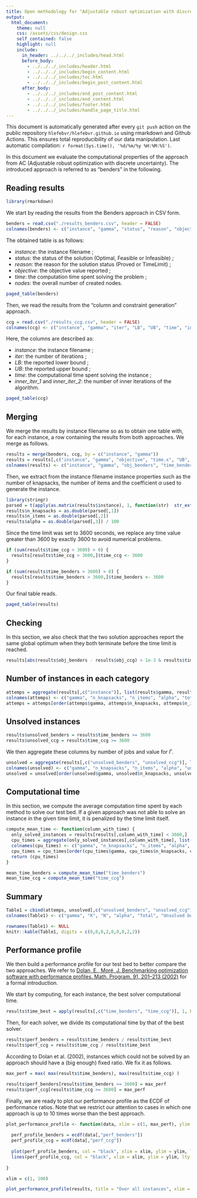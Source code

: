 ```yaml
---
title: Open methodology for "Adjustable robust optimization with discrete uncertainty" > InterdictionMKP
output: 
  html_document:
    theme: null
    css: /assets/css/design.css
    self_contained: false
    highlight: null
    include:
      in_header: ../../../_includes/head.html
      before_body: 
        - ../../../_includes/header.html
        - ../../../_includes/begin_content.html
        - ../../../_includes/toc.html
        - ../../../_includes/begin_post_content.html
      after_body: 
        - ../../../_includes/end_post_content.html
        - ../../../_includes/end_content.html
        - ../../../_includes/footer.html
        - ../../../_includes/handle_page_title.html
---
```


<div class="warning">This document is automatically generated after every `git push` action on the public repository `hlefebvr/hlefebvr.github.io` using rmarkdown and Github Actions. This ensures total reproducibility of our data manipulation. Last automatic compilation: `r format(Sys.time(), '%d/%m/%y %H:%M:%S')`.</div>

In this document we evaluate the computational properties of the approach from AC (Adjustable robust optimization with discrete uncertainty). The introduced approach is referred to as "benders" in the following. 

## Reading results

```r
library(rmarkdown)
```

We start by reading the results from the Benders approach in CSV form.
```r
benders = read.csv("./results_benders.csv", header = FALSE)
colnames(benders) <- c("instance", "gamma", "status", "reason", "objective", "time", "nodes")
```

The obtained table is as follows:

- *instance*: the instance filename ;
- *status*: the status of the solution (Optimal, Feasible or Infeasible) ;
- *reason*: the reason for the solution status (Proved or TimeLimit) ;
- *objective*: the objective value reported ;
- *time*: the computation time spent solving the problem ;
- *nodes*: the overall number of created nodes.

```r
paged_table(benders)
```

Then, we read the results from the "column and constraint generation" approach.

```r
ccg = read.csv("./results_ccg.csv", header = FALSE)
colnames(ccg) <- c("instance", "gamma", "iter", "LB", "UB", "time", "inner_iter_1", "inner_iter_2")
```

Here, the columns are described as:

- *instance*: the instance filename ; 
- *iter*: the number of iterations ;
- *LB*: the reported lower bound ;
- *UB*: the reported upper bound ; 
- *time*: the computational time spent solving the instance ;
- *inner_iter_1* and *inner_iter_2*: the number of inner iterations of the algorithm.

```r
paged_table(ccg)
```

## Merging

We merge the results by instance filename so as to obtain one table with, for each instance, a row containing the results from both approaches. We merge as follows.

```r
results = merge(benders, ccg, by = c("instance", "gamma"))
results = results[,c("instance", "gamma", "objective", "time.x", "UB", "time.y")]
colnames(results) <- c("instance", "gamma", "obj_benders", "time_benders", "obj_ccg", "time_ccg")
```

Then, we extract from the instance filename instance properties such as the number of knapsacks, the number of items and the coefficient $\alpha$ used to generate the instance.

```r
library(stringr)
parsed = t(apply(as.matrix(results$instance), 1, function(str)  str_extract_all(str, regex("([0-9]+)"))[[1]]))
results$n_knapsacks = as.double(parsed[,1])
results$n_items = as.double(parsed[,2])
results$alpha = as.double(parsed[,3]) / 100
```

Since the time limit was set to 3600 seconds, we replace any time value greater than 3600 by exactly 3600 to avoid numerical problems.

```r
if (sum(results$time_ccg > 3600) > 0) {
  results[results$time_ccg > 3600,]$time_ccg <- 3600
}

if (sum(results$time_benders > 3600) > 0) {
  results[results$time_benders > 3600,]$time_benders <- 3600
}
```

Our final table reads.

```r
paged_table(results)
```

## Checking

In this section, we also check that the two solution approaches report the same global optimum when they both terminate before the time limit is reached.

```r
results[abs(results$obj_benders - results$obj_ccg) > 1e-3 & results$time_ccg < 3600 & results$time_benders < 3600, ][,c("instance", "obj_benders", "obj_ccg", "time_benders", "time_ccg")]
```

## Number of instances in each category

```r
attemps = aggregate(results[,c("instance")], list(results$gamma, results$n_knapsacks, results$n_items, results$alpha), length)
colnames(attemps) <- c("gamma", "n_knapsacks", "n_items", "alpha", "total")
attemps = attemps[order(attemps$gamma, attemps$n_knapsacks, attemps$n_items, attemps$alpha),]
```

## Unsolved instances


```r
results$unsolved_benders = results$time_benders >= 3600
results$unsolved_ccg = results$time_ccg >= 3600
```

We then aggregate these columns by number of jobs and value for $\Gamma$.
```r
unsolved = aggregate(results[,c("unsolved_benders", "unsolved_ccg")], list(results$gamma, results$n_knapsacks, results$n_items, results$alpha), sum)
colnames(unsolved) <- c("gamma", "n_knapsacks", "n_items", "alpha", "unsolved_benders", "unsolved_ccg")
unsolved = unsolved[order(unsolved$gamma, unsolved$n_knapsacks, unsolved$n_items, unsolved$alpha),]
```

## Computational time

In this section, we compute the average computation time spent by each method to solve our test bed. If a given approach was not able to solve an instance in the given time limit, it is penalized by the time limit itself. 

```r
compute_mean_time <- function(column_with_time) {
  only_solved_instances = results[results[,column_with_time] < 3600,]
  cpu_times = aggregate(only_solved_instances[,column_with_time], list(only_solved_instances$gamma, only_solved_instances$n_knapsacks, only_solved_instances$n_items, only_solved_instances$alpha), mean)
  colnames(cpu_times) <- c("gamma", "n_knapsacks", "n_items", "alpha", "time")
  cpu_times = cpu_times[order(cpu_times$gamma, cpu_times$n_knapsacks, cpu_times$n_items, cpu_times$alpha),]
  return (cpu_times)
}

mean_time_benders = compute_mean_time("time_benders")
mean_time_ccg = compute_mean_time("time_ccg")
```

## Summary

```r
Table1 = cbind(attemps, unsolved[,c("unsolved_benders", "unsolved_ccg")],mean_time_benders$time, mean_time_ccg$time)
colnames(Table1) <- c("gamma", "K", "N", "alpha", "Total", "Unsolved benders", "Unsolved CCG", "Time benders", "Time CCG")
```

```r
rownames(Table1) <- NULL
knitr::kable(Table1, digits = c(0,0,0,2,0,0,0,2,2))
```

## Performance profile

We then build a performance profile for our test bed to better compare the two approaches. We refer to <a href="https://arxiv.org/abs/cs/0102001">Dolan, E., Moré, J. Benchmarking optimization software with performance profiles. Math. Program. 91, 201–213 (2002)</a> for a formal introduction.

We start by computing, for each instance, the best solver computational time.

```r
results$time_best = apply(results[,c("time_benders", "time_ccg")], 1, FUN = min)
```

Then, for each solver, we divide its computational time by that of the best solver.

```r
results$perf_benders = results$time_benders / results$time_best
results$perf_ccg = results$time_ccg / results$time_best
```

According to Dolan et al. (2002), instances which could not be solved by an approach should have a (big enough) fixed ratio. We fix it as follows.

```r
max_perf = max( max(results$time_benders), max(results$time_ccg) )

results$perf_benders[results$time_benders >= 3600] = max_perf
results$perf_ccg[results$time_ccg >= 3600] = max_perf
```

Finally, we are ready to plot our performance profile as the ECDF of performance ratios. Note that we restrict our attention to cases in which one approach is up to 10 times worse than the best approach.

```r
plot_performance_profile <- function(data, xlim = c(1, max_perf), ylim = c(0., 1.), title = "Performance profile") {
  
  perf_profile_benders = ecdf(data[,"perf_benders"])
  perf_profile_ccg = ecdf(data[,"perf_ccg"])
  
  plot(perf_profile_benders, col = "black", xlim = xlim, ylim = ylim, lty = "solid", cex = 0, main = title)
  lines(perf_profile_ccg, col = "black", xlim = xlim, ylim = ylim, lty = "dotted", cex = 0)
  
}

xlim = c(1, 100)

plot_performance_profile(results, title = "Over all instances", xlim = xlim)
```
